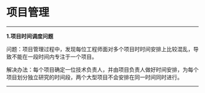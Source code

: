 # 项目管理 {#管理}

------

**1.项目时间调度问题**

问题：项目管理过程中，发现每位工程师面对多个项目时时间安排上比较混乱，导致不能在一段时间内专注于一个项目。

解决办法：每个项目确定一位技术负责人，并由项目负责人做好时间安排，为每个项目划分独立研究的时间段，两个大型项目不会安排在同一时间同时进行。

------
